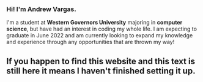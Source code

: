 ### Hi! I'm Andrew Vargas.

I'm a student at **Western Governors University** majoring in **computer science**, but have had an interest in coding my whole life. I am expecting to graduate in June 2022 and am currently looking to expand my knowledge and experience through any opportunities that are thrown my way!

## If you happen to find this website and this text is still here it means I haven't finished setting it up.